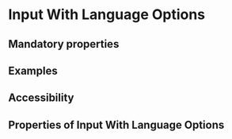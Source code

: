 
<Meta title="Components/Form/Input With Language Options" />

# Input With Language Options

## Mandatory properties

## Examples

<Canvas of={Stories.Example}></Canvas>

## Accessibility

## Properties of Input With Language Options

<ArgTypes of={InputWithLanguageOptionsComponent} exclude={inputWithLanguageOptionsExclude} />

